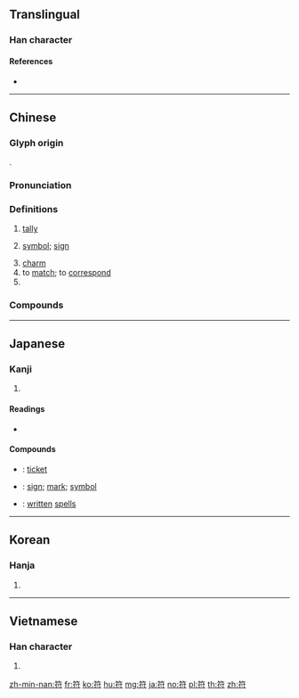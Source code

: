{{character info/new}}
==Translingual==

===Han character===
{{Han char|rn=118|rad=竹|as=05|sn=11|four=88243|canj=HODI|ids=⿱⺮付}}

====References====
* {{Han ref|kx=0880.180|dkj=25935|dj=1308.130|hdz=52956.060|uh=7B26|ud=31526|bh=B2C5|bd=45765}}

----
==Chinese==
{{zh-forms}}

===Glyph origin===
{{Han etym}}
{{Han compound|竹|付|alt1=⺮|t1=bamboo|ls=psc|c1=s|c2=p}}.

===Pronunciation===
{{zh-pron
|m=fú
|c=fu4
|h=pfs=fù/phù
|h_note=fù - literary; phù - vernacular
|mn=hû
|w=3vu
|mc=y
|oc=y
|ma=
|cat=n,v,pn
}}

===Definitions===
{{zh-hanzi}}

# {{lb|zh|historical}} [[tally]]
# [[symbol]]; [[sign]]
#: {{zh-x|符號|symbol}}
# [[charm]]
# to [[match]]; to [[correspond]]
# {{surname|lang=zh}}

===Compounds===
{{zh-der|不符|休止符|催命符|八分音符|兵符|分符擁節|刻符|剖符|化學符號|原子符號|合符|名不符實|名實相符|名符其實|四分音符|天符|字符|安胎符|形符|意符|書符咒水|朱砂符|桃符|標點符號|注音符號|王符|瑞符|畫符|相符|神符|祥符|禎符|符兒|符冊|符印|符合|符命|符咒|符契|符應|符拔|符水|符瑞|符璽|符碼|符節|符節文|符篆|符籙|符號|符號邏輯|符讖|符采|符驗|聲符|聲調符號|若合符節|虎符|虎符金牌|蛇符|詅痴符|譯音符號|護官符|護符|護身符|赤伏符|軍符|連音符|運算符號|金牌虎符|釵頭符|銅虎符|附點音符|陰符經|陽陵虎符|音符|鬼畫桃符|鬼畫符|魚符}}

----

==Japanese==

===Kanji===
{{ja-kanji|grade=c|rs=竹05}}

# {{defn|lang=ja|sort=竹05}}

====Readings====
* {{ja-readings|kanon=[[ふ]] (fu)|goon=[[ぶ]] (bu)|kun=[[わりふ]] (warifu)}}

====Compounds====
* {{ja-r|切符|きっぷ}}: [[ticket]]
* {{ja-r|符号|ふごう}}: [[sign]]; [[mark]]; [[symbol]]
* {{ja-r|呪符|じゅふ}}: [[written]] [[spell]]s

----

==Korean==

===Hanja===
{{ko-hanja|hangeul=부|eumhun=|rv=bu|mr=pu|y=pu}}

# {{defn|lang=ko|sort=竹05}}

----

==Vietnamese==

===Han character===
{{vi-hantu|[[phù]], [[bùa]]|rs=竹05}}

# {{defn|lang=vi|sort=竹05}}

[[zh-min-nan:符]]
[[fr:符]]
[[ko:符]]
[[hu:符]]
[[mg:符]]
[[ja:符]]
[[no:符]]
[[pl:符]]
[[th:符]]
[[zh:符]]